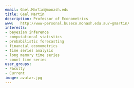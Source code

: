 ```yaml
---
email: Gael.Martin@monash.edu
title: Gael Martin
description: Professor of Econometrics
www:   http://www-personal.buseco.monash.edu.au/~gmartin/
interests:
- bayesian inference
- computational statistics
- probabilistic forecasting
- financial econometrics
- time series analysis
- long memory time series
- count time series
user_groups:
- Faculty
- Current
image: avatar.jpg
---
```

